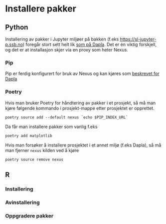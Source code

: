 # Installere pakker

## Python

Installering av pakker i Jupyter miljøer på bakken (f.eks <https://sl-jupyter-p.ssb.no>) foregår stort sett helt lik [som på Dapla](./pakke-install.html). Det er én viktig forskjell, og det er at installasjon skjer via en proxy som heter Nexus.

### Pip

Pip er ferdig konfigurert for bruk av Nexus og kan kjøres som [beskrevet for Dapla](./pakke-install.html)

### Poetry

Hvis man bruker Poetry for håndtering av pakker i et prosjekt, så må man kjøre følgende kommando i prosjekt-mappe etter prosjektet er opprettet.

```shell
poetry source add --default nexus `echo $PIP_INDEX_URL`
```

Da får man installere pakker som vanlig f.eks

```shell
poetry add matplotlib
```

::: {.callout-warning appearance="simple"}
Hvis man forsøker å installere prosjektet i et annet miljø (f.eks Dapla), så må man fjerner `nexus` kilden ved å kjøre
```shell
poetry source remove nexus
```
:::

## R

### Installering

### Avinstallering

### Oppgradere pakker
